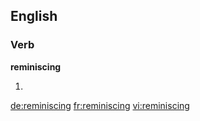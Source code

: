 ==English==

===Verb===
'''reminiscing'''

# {{present participle of|reminisce}}

[[de:reminiscing]]
[[fr:reminiscing]]
[[vi:reminiscing]]